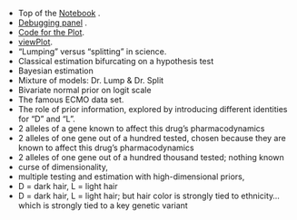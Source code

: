 * Top of the [Notebook](#notebookBegin) .
* [Debugging panel](#debugging) .
*  [Code for the Plot](#plotCode).
* [viewPlot](#viewPlot).
*	"Lumping" versus "splitting" in science. 
*	Classical estimation bifurcating on a hypothesis test
*	Bayesian estimation
 +	Mixture of models:  Dr. Lump & Dr. Split
 +	Bivariate normal prior on logit scale
 +	The famous ECMO data set.
*	The role of prior information, explored by introducing different identities for "D" and "L".
 +	2 alleles of a gene known to affect this drug's pharmacodynamics
 +	2 alleles of one gene out of a hundred tested, chosen because they are known to affect this drug's pharmacodynamics
 +	2 alleles of one gene out of a hundred thousand tested; nothing known
*	curse of dimensionality,
*	multiple testing and estimation with high-dimensional priors,
 +	D = dark hair, L = light hair
 +	D = dark hair, L = light hair; but hair color is strongly tied to ethnicity… which is strongly tied to a key genetic variant




